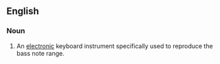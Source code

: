 ==English==

===Noun===
{{en-noun}}

# {{lb|en|musical instruments}} An [[electronic]] keyboard instrument specifically used to reproduce the bass note range.